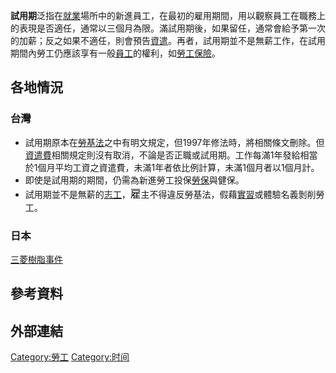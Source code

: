 {{article issues|
{{Expert|1=法律|time=2010-11-15T11:46:32+00:00}}
{{Globalize|time=2010-11-15T11:46:32+00:00}}
{{Unreferenced|time=2010-11-15T11:46:32+00:00}}
}}
'''試用期'''泛指在[[就業|就業]]場所中的新進員工，在最初的雇用期間，用以觀察員工在職務上的表現是否適任，通常以三個月為限。滿試用期後，如果留任，通常會給予第一次的加薪；反之如果不適任，則會預告[[資遣|資遣]]。再者，試用期並不是無薪工作，在試用期間內勞工仍應該享有一般[[員工|員工]]的權利，如[[勞工保險|勞工保險]]。

==各地情況==
===台灣===
*試用期原本在[[勞動基準法_(中華民國)|勞基法]]之中有明文規定，但1997年修法時，將相關條文刪除。但[[資遣費|資遣費]]相關規定則沒有取消，不論是否正職或試用期。工作每滿1年發給相當於1個月平均工資之資遣費，未滿1年者依比例計算，未滿1個月者以1個月計。
*即使是試用期的期間，仍需為新進勞工投保[[勞保|勞保]]與健保。
*試用期並不是無薪的[[志工|志工]]，<big>雇</big>主不得違反勞基法，假藉[[實習|實習]]或體驗名義剝削勞工。
===日本===
[[三菱樹脂事件|三菱樹脂事件]]

== 參考資料 ==
{{Reflist}}

== 外部連結 ==

{{就業}}
{{Authority control}}

[[Category:勞工|Category:勞工]]
[[Category:时间|Category:时间]]